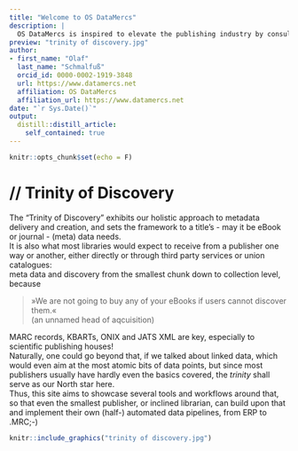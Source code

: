 ```yaml
---
title: "Welcome to OS DataMercs"
description: |
  OS DataMercs is inspired to elevate the publishing industry by consulting, encouraging and providing most recognized metadata services.
preview: "trinity of discovery.jpg"
author:
- first_name: "Olaf"
  last_name: "Schmalfuß"
  orcid_id: 0000-0002-1919-3848 
  url: https://www.datamercs.net
  affiliation: OS DataMercs
  affiliation_url: https://www.datamercs.net
date: "`r Sys.Date()`"
output:
  distill::distill_article:
    self_contained: true
---
```


```r
knitr::opts_chunk$set(echo = F)
```

# // Trinity of Discovery

The "Trinity of Discovery" exhibits our holistic approach to metadata delivery and creation, and sets the framework to a title's - may it be eBook or journal - (meta) data needs.  
It is also what most libraries would expect to receive from a publisher one way or another, either directly or through third party services or union catalogues:  
meta data and discovery from the smallest chunk down to collection level, because  

> »We are not going to buy any of your eBooks if users cannot discover them.«  
> (an unnamed head of aqcuisition)

MARC records, KBARTs, ONIX and JATS XML are key, especially to scientific publishing houses!  
Naturally, one could go beyond that, if we talked about linked data, which would even aim at the most atomic bits of data points, but since most publishers usually have hardly even the basics covered, the *trinity* shall serve as our North star here.  
Thus, this site aims to showcase several tools and workflows around that, so that even the smallest publisher, or inclined librarian, can build upon that and implement their own (half-) automated data pipelines, from ERP to .MRC;-)  

```r
knitr::include_graphics("trinity of discovery.jpg")
```

